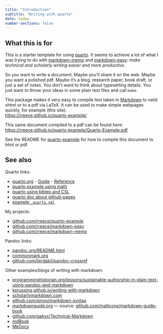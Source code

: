 ```yaml
---
title: "Introduction"
subtitle: "Writing with quarto"
date: today
number-sections: false
---
```



What this is for
--------------------------------------------

This is a starter template for using [quarto](https://quarto.org/).
It seems to achieve a lot of what I was trying to do with
[markdown-memo](https://github.com/rreece/markdown-memo) and
[markdown-easy](https://github.com/rreece/markdown-easy):
*make technical and scholarly writing easier and more productive*.

So you want to write a document.
Maybe you'll share it on the web.
Maybe you want a polished pdf. 
Maybe it's a blog, research paper, book draft, or just a set of notes.
You don't want to think about typesetting details.
You just want to throw your ideas in some plain text files and call `make`.

This package makes it very easy to compile text taken in
[Markdown](https://daringfireball.net/projects/markdown/)
to valid xhtml or to a pdf via LaTeX.
It can be used to make simple webpages quickly,
for example (this site):    
<https://rreece.github.io/quarto-example/>

This same document compiled to a pdf can be found here:    
<https://rreece.github.io/quarto-example/Quarto-Example.pdf>

See the README for [quarto-example](https://github.com/rreece/quarto-example)
for how to compile this document to html or pdf.


See also
--------------------------------------------

Quarto links:

-   [quarto.org](https://quarto.org/) - [Guide](https://quarto.org/docs/guide/) - [Reference](https://quarto.org/docs/reference/)
-   [quarto example using math](https://github.com/quarto-dev/quarto-examples/tree/main/html-math)
-   [quarto using bibtex and CSL](https://github.com/quarto-dev/quarto-examples/tree/main/appendix-csl)
-   [quarto doc about github-pages](https://quarto.org/docs/publishing/github-pages.html)
-   [example `_quarto.yml`](https://github.com/quarto-dev/quarto-web/blob/main/_quarto.yml)

My projects:

-   [github.com/rreece/quarto-example](https://github.com/rreece/quarto-example)
-   [github.com/rreece/markdown-easy](https://github.com/rreece/markdown-easy)
-   [github.com/rreece/markdown-memo](https://github.com/rreece/markdown-memo)

Pandoc links:

-   [pandoc.org/README.html](http://pandoc.org/README.html)
-   [commonmark.org](http://commonmark.org/)
-   [github.com/lierdakil/pandoc-crossref](https://github.com/lierdakil/pandoc-crossref)

Other examples/blogs of writing with markdown:

-   [programminghistorian.org/lessons/sustainable-authorship-in-plain-text-using-pandoc-and-markdown](http://programminghistorian.org/lessons/sustainable-authorship-in-plain-text-using-pandoc-and-markdown)
-   [kprussing.github.io/writing-with-markdown](https://web.archive.org/web/20171026174128/http://kprussing.github.io/writing-with-markdown/)
-   [scholarlymarkdown.com](http://scholarlymarkdown.com/)
-   [github.com/simov/markdown-syntax](https://github.com/simov/markdown-syntax/blob/main/mermaid.md)
-   [markdownguide.org](https://www.markdownguide.org/getting-started/) --- source: [github.com/mattcone/markdown-guide-book](https://github.com/mattcone/markdown-guide-book/blob/master/manuscript/chapter3.md)
-   [github.com/gabyx/Technical-Markdown](https://github.com/gabyx/Technical-Markdown)
-   [mdBook](https://rust-lang.github.io/mdBook/)
-   [MkDocs](https://www.mkdocs.org/)


